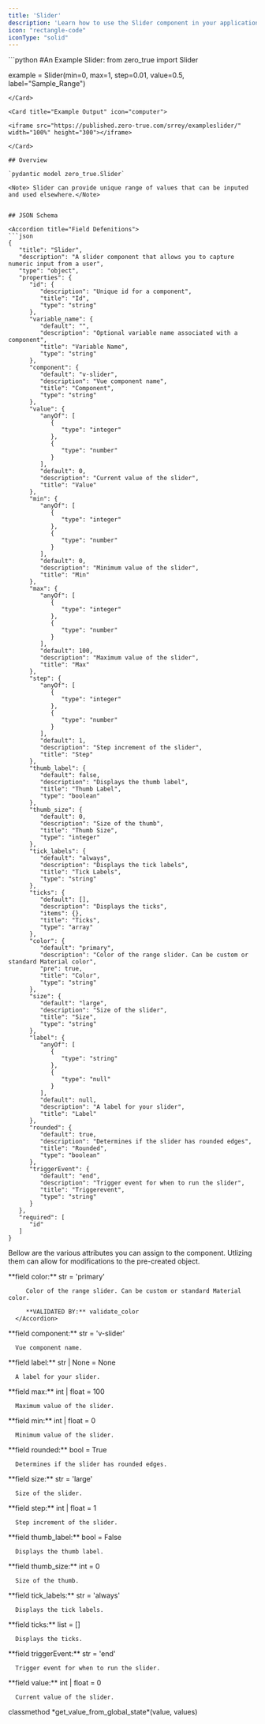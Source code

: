 ```yaml
---
title: 'Slider'
description: 'Learn how to use the Slider component in your applications'
icon: "rectangle-code"
iconType: "solid"
---
```


<Card title="Example Usage" icon="code">
  ```python
#An Example Slider: 
from zero_true import Slider


example = Slider(min=0, max=1, step=0.01, value=0.5, label="Sample_Range")

```
</Card>

<Card title="Example Output" icon="computer">

<iframe src="https://published.zero-true.com/srrey/exampleslider/" width="100%" height="300"></iframe>

</Card>

## Overview

`pydantic model zero_true.Slider` 

<Note> Slider can provide unique range of values that can be inputed and used elsewhere.</Note>


## JSON Schema

<Accordion title="Field Defenitions"> 
```json
{
   "title": "Slider",
   "description": "A slider component that allows you to capture numeric input from a user",
   "type": "object",
   "properties": {
      "id": {
         "description": "Unique id for a component",
         "title": "Id",
         "type": "string"
      },
      "variable_name": {
         "default": "",
         "description": "Optional variable name associated with a component",
         "title": "Variable Name",
         "type": "string"
      },
      "component": {
         "default": "v-slider",
         "description": "Vue component name",
         "title": "Component",
         "type": "string"
      },
      "value": {
         "anyOf": [
            {
               "type": "integer"
            },
            {
               "type": "number"
            }
         ],
         "default": 0,
         "description": "Current value of the slider",
         "title": "Value"
      },
      "min": {
         "anyOf": [
            {
               "type": "integer"
            },
            {
               "type": "number"
            }
         ],
         "default": 0,
         "description": "Minimum value of the slider",
         "title": "Min"
      },
      "max": {
         "anyOf": [
            {
               "type": "integer"
            },
            {
               "type": "number"
            }
         ],
         "default": 100,
         "description": "Maximum value of the slider",
         "title": "Max"
      },
      "step": {
         "anyOf": [
            {
               "type": "integer"
            },
            {
               "type": "number"
            }
         ],
         "default": 1,
         "description": "Step increment of the slider",
         "title": "Step"
      },
      "thumb_label": {
         "default": false,
         "description": "Displays the thumb label",
         "title": "Thumb Label",
         "type": "boolean"
      },
      "thumb_size": {
         "default": 0,
         "description": "Size of the thumb",
         "title": "Thumb Size",
         "type": "integer"
      },
      "tick_labels": {
         "default": "always",
         "description": "Displays the tick labels",
         "title": "Tick Labels",
         "type": "string"
      },
      "ticks": {
         "default": [],
         "description": "Displays the ticks",
         "items": {},
         "title": "Ticks",
         "type": "array"
      },
      "color": {
         "default": "primary",
         "description": "Color of the range slider. Can be custom or standard Material color",
         "pre": true,
         "title": "Color",
         "type": "string"
      },
      "size": {
         "default": "large",
         "description": "Size of the slider",
         "title": "Size",
         "type": "string"
      },
      "label": {
         "anyOf": [
            {
               "type": "string"
            },
            {
               "type": "null"
            }
         ],
         "default": null,
         "description": "A label for your slider",
         "title": "Label"
      },
      "rounded": {
         "default": true,
         "description": "Determines if the slider has rounded edges",
         "title": "Rounded",
         "type": "boolean"
      },
      "triggerEvent": {
         "default": "end",
         "description": "Trigger event for when to run the slider",
         "title": "Triggerevent",
         "type": "string"
      }
   },
   "required": [
      "id"
   ]
}
```
</Accordion> 


<Info>Bellow are the various attributes you can assign to the component. Utlizing them can allow for modifications to the pre-created object.</Info>

<ResponseField name="zero_true.Slider" type="Zero True Component">
  <Expandable title="properties">
   <AccordionGroup>
   
   <Accordion title="field color">
         **field color:** str = 'primary'

         Color of the range slider. Can be custom or standard Material color.
         
         **VALIDATED BY:** validate_color
      </Accordion>

   <Accordion title="field components">
      **field component:** str = 'v-slider'
      
      Vue component name.
   </Accordion>
   <Accordion title="field label">
      **field label:** str | None = None
      
      A label for your slider.
   </Accordion>
   <Accordion title="field max">
      **field max:** int | float = 100
      
      Maximum value of the slider.
   </Accordion>
   <Accordion title="field min">
      **field min:** int | float = 0
      
      Minimum value of the slider.
   </Accordion>
   <Accordion title="field rounded">
      **field rounded:** bool = True
      
      Determines if the slider has rounded edges.
   </Accordion>
   <Accordion title="field size">
      **field size:** str = 'large'
      
      Size of the slider.
   </Accordion>
   <Accordion title="field step">
      **field step:** int | float = 1
      
      Step increment of the slider.
   </Accordion>
   <Accordion title="field thumb_label">
      **field thumb_label:** bool = False
      
      Displays the thumb label.
   </Accordion>
   <Accordion title="field thumb_size">
      **field thumb_size:** int = 0
      
      Size of the thumb.
   </Accordion>
   <Accordion title="field tick_labels">
      **field tick_labels:** str = 'always'
      
      Displays the tick labels.
   </Accordion>
   <Accordion title="field ticks">
      **field ticks:** list = []
      
      Displays the ticks.
   </Accordion>
   <Accordion title="field triggerEvent">
      **field triggerEvent:** str = 'end'
      
      Trigger event for when to run the slider.
   </Accordion>
   <Accordion title="field value">
      **field value:** int | float = 0
      
      Current value of the slider.
   </Accordion>
   </AccordionGroup>
  </Expandable>
</ResponseField>

<Card title="Methods">
  classmethod *get_value_from_global_state*(value, values)
</Card>










